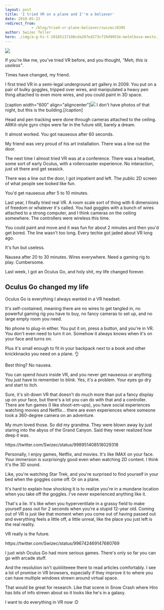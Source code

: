 ```yaml
---
layout: post
title: 'I tried VR on a plane and I''m a believer'
date: 2018-05-22
redirect_from: 
            - /blog/tried-vr-plane-believer/swizec/8395
author: Swizec Teller
hero: ./img/a-g-hi-t-20185137108cda207ed273cf29d9953e-metelkova-mesto.jpg
---
```

![](./img/blog-wp-content-uploads-2018-05-gif-of-VR-on-a-plane.gif)



If you're like me, you've tried VR before, and you thought, _"Meh, this is useless"_.



Times have changed, my friend.



I first tried VR in a semi-legal underground art gallery in 2009. You put on a pair of bulky goggles, tripped over wires, and manipulated a heavy pen thing attached to even more wires, and you could paint in 3D space.



\[caption width="600" align="aligncenter"][![](https://lonelyplanetimages.imgix.net/a/g/hi/t/20185137108cda207ed273cf29d9953e-metelkova-mesto.jpg)](./img/a-g-hi-t-20185137108cda207ed273cf29d9953e-metelkova-mesto.jpg) I don't have photos of that night, but this is the building.\[/caption]



Head and pen tracking were done through cameras attached to the ceiling. ARKit-style gyro chips were far in the future still, barely a dream.



It almost worked. You got nauseous after 60 seconds.



My friend was very proud of his art installation. There was a line out the door.



The next time I almost tried VR was at a conference. There was a headset, some sort of early Oculus, with a rollercoaster experience. No interaction, just sit there and get seasick.



There was a line out the door, I got impatient and left. The public 2D screen of what people see looked like fun.



You'd get nauseous after 5 to 10 minutes.



Last year, I finally tried real VR. A room scale sort of thing with 6 dimensions of freedom or whatever it's called. You had goggles with a bunch of wires attached to a strong computer, and I think cameras on the ceiling somewhere. The controllers were wireless this time.



You could paint and move and it was fun for about 2 minutes and then you'd get bored. The line wasn't too long. Every techie got jaded about VR long ago.



It's fun but useless.



Nausea after 20 to 30 minutes. Wires everywhere. Need a gaming rig to play. Cumbersome.



Last week, I got an Oculus Go, and holy shit, my life changed forever.



## Oculus Go changed my life



Oculus Go is everything I always wanted in a VR headset.



It's self-contained, meaning there are no wires to get tangled in, no powerful gaming rig you have to buy, no fancy cameras to set up, and no large empty room you need.



No phone to plug-in either. You put it on, press a button, and you're in VR. You don't even need to turn it on. Somehow it always knows when it's on your face and turns on.



Plus it's small enough to fit in your backpack next to a book and other knickknacks you need on a plane. 👌



Best thing? No nausea.



You can spend _hours_ inside VR, and you never get nauseous or anything. You just have to remember to blink. Yes, it's a problem. Your eyes go dry and start to itch.



Sure, it's sit-down VR that doesn't do much more than put a fancy display up on your face, but there's a lot you can do with that and a controller. There are fun games (I like shoot-em-ups), you have social experiences watching movies and Netflix… there are even experiences where someone took a 360-degree camera on an adventure.



My mum loved those. So did my grandma. They were blown away by just staring into the abyss of the Grand Canyon. Said they never realized how deep it was.



https&#x3A;//twitter.com/Swizec/status/998951408518029318



Personally, I enjoy games, Netflix, and movies. It's like IMAX on your face. Your immersion is surprisingly good even when watching 2D content. I think it's the 3D sound.



Like, you're watching Star Trek, and you're surprised to find yourself in your bed when the goggles come off. Or on a plane.



It's hard to explain how shocking it is to realize you're in a mundane location when you take off the goggles. I've never experienced anything like it.



That's a lie. It's like when you hyperventilate in a grassy field to make yourself pass out for 2 seconds when you're a stupid 12-year old. Coming out of VR is just like that moment when you come out of having passed out and everything feels a little off, a little unreal, like the place you just left is the real reality.



VR really is the future.



https&#x3A;//twitter.com/Swizec/status/996742469147680769



I just wish Oculus Go had more serious games. There's only so far you can go with arcade stuff.



And the resolution isn't quiiiiiiteeee there to read articles comfortably. I see a lot of promise in VR browsers, especially if they improve it to where you can have multiple windows strewn around virtual space.



That would be great for research. Like that scene in Snow Crash where Hiro has bits of info strewn about so it looks like he's in a galaxy.



I want to do everything in VR now :D
